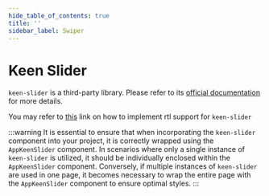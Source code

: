 ```yaml
---
hide_table_of_contents: true
title: ''
sidebar_label: Swiper
---
```




<h1 className='!m-0'>Keen Slider</h1>

<div className='template-bg-color' />

<code>keen-slider</code> is a third-party library. Please refer to its [official documentation](https://keen-slider.io/) for more details.

You may refer to [this](/docs/faqs/how-to-add-rtl-in-swiper) link on how to implement rtl support for <code>keen-slider</code>

:::warning
It is essential to ensure that when incorporating the <code>keen-slider</code> component into your project, it is correctly wrapped using the <code>AppKeenSlider</code> component. In scenarios where only a single instance of <code>keen-slider</code> is utilized, it should be individually enclosed within the <code>AppKeenSlider</code> component. Conversely, if multiple instances of <code>keen-slider</code> are used in one page, it becomes necessary to wrap the entire page with the <code>AppKeenSlider</code> component to ensure optimal styles.
:::

<AppKeenSlider>
  <Grid container spacing={6}>
    <Grid item xs={12}>
      <CardSnippet
        title='Basic'
        code={SourceCodeSwiperBasic}
      >
        <SwiperBasic />
      </CardSnippet>
    </Grid>
    <Grid item xs={12}>
      <CardSnippet
        title='Loop'
        code={SourceCodeSwiperLoop}
      >
        <SwiperLoop />
      </CardSnippet>
    </Grid>
    <Grid item xs={12}>
      <CardSnippet
        title='Multiple Slides'
        code={SourceCodeSwiperMultipleSlides}
      >
        <SwiperMultipleSlides />
      </CardSnippet>
    </Grid>
    <Grid item xs={12}>
      <CardSnippet
        title='Spacing'
        code={SourceCodeSwiperSpacing}
      >
        <SwiperSpacing />
      </CardSnippet>
    </Grid>
    <Grid item xs={12}>
      <CardSnippet
        title='FreeMode'
        code={SourceCodeSwiperFreeMode}
      >
        <SwiperFreeMode />
      </CardSnippet>
    </Grid>
    <Grid item xs={12}>
      <CardSnippet
        title='Centered'
        code={SourceCodeSwiperCentered}
      >
        <SwiperCentered />
      </CardSnippet>
    </Grid>
    <Grid item xs={12}>
      <CardSnippet
        title='Vertical'
        code={SourceCodeSwiperVertical}
      >
        <SwiperVertical />
      </CardSnippet>
    </Grid>
    <Grid item xs={12}>
      <CardSnippet
        title='Controls'
        code={SourceCodeSwiperControls}
      >
        <SwiperControls />
      </CardSnippet>
    </Grid>
    <Grid item xs={12}>
      <CardSnippet
        title='Thumbnails'
        code={SourceCodeSwiperThumbnails}
      >
        <SwiperThumbnails />
      </CardSnippet>
    </Grid>
    <Grid item xs={12}>
      <CardSnippet
        title='Fader'
        code={SourceCodeSwiperFader}
      >
        <SwiperFader />
      </CardSnippet>
    </Grid>
    <Grid item xs={12}>
      <CardSnippet
        title='Zoom'
        code={SourceCodeSwiperZoom}
      >
        <SwiperZoom />
      </CardSnippet>
    </Grid>
    <Grid item xs={12}>
      <CardSnippet
        title='Auto Switch'
        code={SourceCodeSwiperAutoSwitch}
      >
        <SwiperAutoSwitch />
      </CardSnippet>
    </Grid>
    <Grid item xs={12}>
      <CardSnippet
        title='Mutation Observer'
        code={SourceCodeSwiperMutationObserver}
      >
        <SwiperMutationObserver />
      </CardSnippet>
    </Grid>
  </Grid>
</AppKeenSlider>